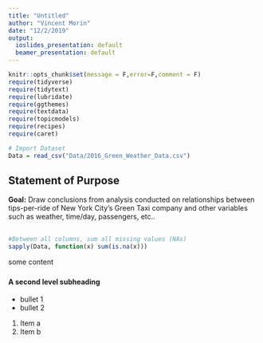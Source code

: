 ```yaml
---
title: "Untitled"
author: "Vincent Morin"
date: "12/2/2019"
output:
  ioslides_presentation: default
  beamer_presentation: default
---
```


```r
knitr::opts_chunk$set(message = F,error=F,comment = F)
require(tidyverse)
require(tidytext)
require(lubridate)
require(ggthemes)
require(textdata)
require(topicmodels)
require(recipes)
require(caret)
```


```r
# Import Dataset
Data = read_csv("Data/2016_Green_Weather_Data.csv") 

```

## Statement of Purpose

**Goal:** Draw conclusions from analysis conducted on relationships between tips-per-ride of New York City's Green Taxi company and other variables such as weather, time/day, passengers, etc.. 

##

```r
#Between all columns, sum all missing values (NAs) 
sapply(Data, function(x) sum(is.na(x)))
```

some content


### 

#### A second level subheading

- bullet 1
- bullet 2

1. Item a
2. Item b


